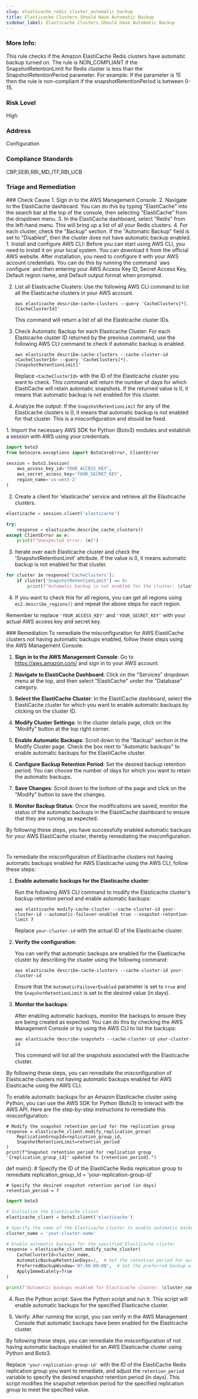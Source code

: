 ```yaml
---
slug: elasticache_redis_cluster_automatic_backup
title: Elasticache Clusters Should Have Automatic Backup 
sidebar_label: Elasticache Clusters Should Have Automatic Backup 
---
```


### More Info:

This rule checks if the Amazon ElastiCache Redis clusters have automatic backup turned on. The rule is NON_COMPLIANT if the SnapshotRetentionLimit for Redis cluster is less than the SnapshotRetentionPeriod parameter. For example: If the parameter is 15 then the rule is non-compliant if the snapshotRetentionPeriod is between 0-15.

### Risk Level

High

### Address

Configuration

### Compliance Standards

CBP,SEBI,RBI_MD_ITF,RBI_UCB


### Triage and Remediation
<Tabs>

<Tab title='Cause'>
### Check Cause
<AccordionGroup>
<Accordion title='Using Console' defaultOpen='true'>
1. Sign in to the AWS Management Console.
2. Navigate to the ElastiCache dashboard. You can do this by typing "ElastiCache" into the search bar at the top of the console, then selecting "ElastiCache" from the dropdown menu.
3. In the ElastiCache dashboard, select "Redis" from the left-hand menu. This will bring up a list of all your Redis clusters.
4. For each cluster, check the "Backup" section. If the "Automatic Backup" field is set to "Disabled", then the cluster does not have automatic backup enabled.
</Accordion>

<Accordion title='Using CLI'>
1. Install and configure AWS CLI: Before you can start using AWS CLI, you need to install it on your local system. You can download it from the official AWS website. After installation, you need to configure it with your AWS account credentials. You can do this by running the command `aws configure` and then entering your AWS Access Key ID, Secret Access Key, Default region name, and Default output format when prompted.

2. List all Elasticache Clusters: Use the following AWS CLI command to list all the Elasticache clusters in your AWS account.

   ```
   aws elasticache describe-cache-clusters --query 'CacheClusters[*].[CacheClusterId]'
   ```

   This command will return a list of all the Elasticache cluster IDs.

3. Check Automatic Backup for each Elasticache Cluster: For each Elasticache cluster ID returned by the previous command, use the following AWS CLI command to check if automatic backup is enabled.

   ```
   aws elasticache describe-cache-clusters --cache-cluster-id <CacheClusterId> --query 'CacheClusters[*].[SnapshotRetentionLimit]'
   ```

   Replace `<CacheClusterId>` with the ID of the Elasticache cluster you want to check. This command will return the number of days for which ElastiCache will retain automatic snapshots. If the returned value is 0, it means that automatic backup is not enabled for this cluster.

4. Analyze the output: If the `SnapshotRetentionLimit` for any of the Elasticache clusters is 0, it means that automatic backup is not enabled for that cluster. This is a misconfiguration and should be fixed.
</Accordion>

<Accordion title='Using Python'>
1. Import the necessary AWS SDK for Python (Boto3) modules and establish a session with AWS using your credentials.

```python
import boto3
from botocore.exceptions import BotoCoreError, ClientError

session = boto3.Session(
    aws_access_key_id='YOUR_ACCESS_KEY',
    aws_secret_access_key='YOUR_SECRET_KEY',
    region_name='us-west-2'
)
```

2. Create a client for 'elasticache' service and retrieve all the Elasticache clusters.

```python
elasticache = session.client('elasticache')

try:
    response = elasticache.describe_cache_clusters()
except ClientError as e:
    print(f"Unexpected error: {e}")
```

3. Iterate over each Elasticache cluster and check the 'SnapshotRetentionLimit' attribute. If the value is 0, it means automatic backup is not enabled for that cluster.

```python
for cluster in response['CacheClusters']:
    if cluster['SnapshotRetentionLimit'] == 0:
        print(f"Automatic backup is not enabled for the cluster: {cluster['CacheClusterId']}")
```

4. If you want to check this for all regions, you can get all regions using `ec2.describe_regions()` and repeat the above steps for each region.

Remember to replace `'YOUR_ACCESS_KEY'` and `'YOUR_SECRET_KEY'` with your actual AWS access key and secret key.
</Accordion>

</AccordionGroup>
</Tab>

<Tab title='Remediation'>
### Remediation

<AccordionGroup>
<Accordion title='Using Console' defaultOpen='true'>
To remediate the misconfiguration for AWS ElastiCache clusters not having automatic backups enabled, follow these steps using the AWS Management Console:

1. **Sign in to the AWS Management Console**: Go to https://aws.amazon.com/ and sign in to your AWS account.

2. **Navigate to ElastiCache Dashboard**: Click on the "Services" dropdown menu at the top, and then select "ElastiCache" under the "Database" category.

3. **Select the ElastiCache Cluster**: In the ElastiCache dashboard, select the ElastiCache cluster for which you want to enable automatic backups by clicking on the cluster ID.

4. **Modify Cluster Settings**: In the cluster details page, click on the "Modify" button at the top right corner.

5. **Enable Automatic Backups**: Scroll down to the "Backup" section in the Modify Cluster page. Check the box next to "Automatic backups" to enable automatic backups for the ElastiCache cluster.

6. **Configure Backup Retention Period**: Set the desired backup retention period. You can choose the number of days for which you want to retain the automatic backups.

7. **Save Changes**: Scroll down to the bottom of the page and click on the "Modify" button to save the changes.

8. **Monitor Backup Status**: Once the modifications are saved, monitor the status of the automatic backups in the ElastiCache dashboard to ensure that they are running as expected.

By following these steps, you have successfully enabled automatic backups for your AWS ElastiCache cluster, thereby remediating the misconfiguration.

#
</Accordion>

<Accordion title='Using CLI'>
To remediate the misconfiguration of Elasticache clusters not having automatic backups enabled for AWS Elasticache using the AWS CLI, follow these steps:

1. **Enable automatic backups for the Elasticache cluster**:
   
   Run the following AWS CLI command to modify the Elasticache cluster's backup retention period and enable automatic backups:
   ```
   aws elasticache modify-cache-cluster --cache-cluster-id your-cluster-id --automatic-failover-enabled true --snapshot-retention-limit 7
   ```
   Replace `your-cluster-id` with the actual ID of the Elasticache cluster.

2. **Verify the configuration**:
   
   You can verify that automatic backups are enabled for the Elasticache cluster by describing the cluster using the following command:
   ```
   aws elasticache describe-cache-clusters --cache-cluster-id your-cluster-id
   ```
   Ensure that the `AutomaticFailoverEnabled` parameter is set to `true` and the `SnapshotRetentionLimit` is set to the desired value (in days).

3. **Monitor the backups**:
   
   After enabling automatic backups, monitor the backups to ensure they are being created as expected. You can do this by checking the AWS Management Console or by using the AWS CLI to list the backups:
   ```
   aws elasticache describe-snapshots --cache-cluster-id your-cluster-id
   ```
   This command will list all the snapshots associated with the Elasticache cluster.

By following these steps, you can remediate the misconfiguration of Elasticache clusters not having automatic backups enabled for AWS Elasticache using the AWS CLI.
</Accordion>

<Accordion title='Using Python'>
To enable automatic backups for an Amazon Elasticache cluster using Python, you can use the AWS SDK for Python (Boto3) to interact with the AWS API. Here are the step-by-step instructions to remediate this misconfiguration:

    # Modify the snapshot retention period for the replication group
    response = elasticache_client.modify_replication_group(
        ReplicationGroupId=replication_group_id,
        SnapshotRetentionLimit=retention_period
    )
    print(f"Snapshot retention period for replication group '{replication_group_id}' updated to {retention_period}.")

def main():
    # Specify the ID of the ElastiCache Redis replication group to remediate
    replication_group_id = 'your-replication-group-id'

    # Specify the desired snapshot retention period (in days)
    retention_period = 7

   ```python
   import boto3

   # Initialize the Elasticache client
   elasticache_client = boto3.client('elasticache')

   # Specify the name of the Elasticache cluster to enable automatic backups
   cluster_name = 'your-cluster-name'

   # Enable automatic backups for the specified Elasticache cluster
   response = elasticache_client.modify_cache_cluster(
       CacheClusterId=cluster_name,
       AutomaticBackupRetentionDays=1,  # Set the retention period for automatic backups
       PreferredBackupWindow='07:00-09:00',  # Set the preferred backup window
       ApplyImmediately=True
   )

   print(f"Automatic backups enabled for Elasticache cluster: {cluster_name}")
   ```

4. Run the Python script:
   Save the Python script and run it. This script will enable automatic backups for the specified Elasticache cluster.

5. Verify:
   After running the script, you can verify in the AWS Management Console that automatic backups have been enabled for the Elasticache cluster.

By following these steps, you can remediate the misconfiguration of not having automatic backups enabled for an AWS Elasticache cluster using Python and Boto3.

Replace `'your-replication-group-id'` with the ID of the ElastiCache Redis replication group you want to remediate, and adjust the `retention_period` variable to specify the desired snapshot retention period (in days). This script modifies the snapshot retention period for the specified replication group to meet the specified value.
</Accordion>

</AccordionGroup>
</Tab>
</Tabs>
